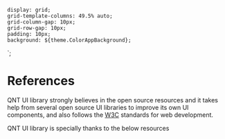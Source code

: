 
    display: grid;
    grid-template-columns: 49.5% auto;
    grid-column-gap: 10px;
    grid-row-gap: 10px;
    padding: 10px;
    background: ${theme.ColorAppBackground};
`;

<Meta title="Get started/3. References" />

# References

QNT UI library strongly believes in the open source resources and it takes help from several open source UI libraries to improve its own UI components, and also follows the [W3C](https://www.w3.org/) standards for web development.

<Label isBold>QNT UI library is specially thanks to the below resources</Label>

<br />

<LinkPreviewsContainer>
    <LinkPreview url="https://developer.mozilla.org/en-US/docs/Web/HTML" isFullWidth />
    <LinkPreview url="https://developer.mozilla.org/en-US/docs/Web/CSS" isFullWidth />
    <LinkPreview url="https://developer.mozilla.org/en-US/docs/Web/JavaScript" isFullWidth />
    <LinkPreview url="https://blueprintjs.com/" isFullWidth />
    <LinkPreview url="https://www.w3.org/standards/" isFullWidth />
    <LinkPreview url="https://webaim.org/resources/contrastchecker/" isFullWidth />
    <LinkPreview url="http://getbem.com/" isFullWidth />
    <LinkPreview url="https://help.github.com/en/github/writing-on-github/basic-writing-and-formatting-syntax" isFullWidth />
</LinkPreviewsContainer>
